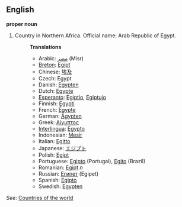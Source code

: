 ==English==

'''proper noun'''

# Country in Northern Africa. Official name: Arab Republic of Egypt.
#:'''Translations'''
#:*Arabic: [[مصر]] (Misr)
#:*[[Breton]]: [[Egipt]]
#:*Chinese: [[埃及]]
#:*Czech: Egypt
#:*Danish: [[Egypten]]
#:*Dutch: [[Egypte]]
#:*[[Esperanto]]: [[Egiptio]], [[Egiptujo]]
#:*Finnish: [[Egypti]]
#:*French: [[Égypte]]
#:*German: [[Ägypten]]
#:*Greek: [[Αίγυπτος]]
#:*[[Interlingua]]: [[Egypto]]
#:*Indonesian: [[Mesir]]
#:*Italian: [[Egitto]]
#:*Japanese: [[エジプト]]
#:*Polish: [[Egipt]]
#:*Portuguese: [[Egipto]] (Portugal), [[Egito]] (Brazil)
#:*Romanian: [[Egipt]] ''n''
#:*Russian: [[Египет]] (Egipet)
#:*Spanish: [[Egipto]]
#:*Swedish: [[Egypten]]

''See'': [[Countries of the world]]